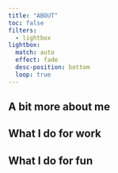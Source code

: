 ```yaml
---
title: "ABOUT"
toc: false
filters:
  - lightbox
lightbox:
  match: auto
  effect: fade
  desc-position: bottom
  loop: true
---
```


## A bit more about me


## What I do for work


## What I do for fun
